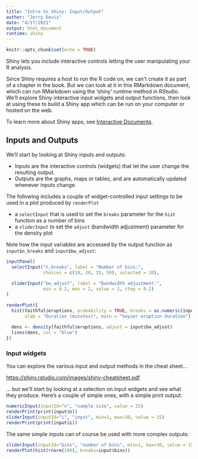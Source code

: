 ```yaml
---
title: "Intro to Shiny: Input/Output"
author: "Jerry Davis"
date: "4/17/2021"
output: html_document
runtime: shiny
---
```


```r
knitr::opts_chunk$set(echo = TRUE)
```

Shiny lets you include interactive controls letting the user manipulating your R analysis.

Since Shiny requires a host to run the R code on, we can't create it as part of 
a chapter in the book. But we can look at it in this RMarkdown document, which can run
RMarkdown using the 'shiny' runtime method in RStudio.  We'll explore Shiny interactive input widgets and
output functions, then look at using these to build a Shiny app which can be 
run on your computer or hosted on the web.

To learn more about Shiny apps, see [Interactive Documents](http://rmarkdown.rstudio.com/authoring_shiny.html).

## Inputs and Outputs

We'll start by looking at Shiny inputs and outputs:  

- Inputs are the interactive controls (widgets) that let the user change the resulting output.
- Outputs are the graphs, maps or tables, and are automatically updated whenever inputs change. 

The following includes a couple of widget-controlled input settings to be used in a plot produced by `renderPlot`

- a `selectInput` that is used to set the `breaks` parameter for the `hist` function as a number of bins
- a `sliderInput` to set the `adjust` (bandwidth adjustment) parameter for the density plot

Note how the input variables are accessed by the output function as `input$n_breaks` and `input$bw_adjust`:

```r
inputPanel(
  selectInput("n_breaks", label = "Number of bins:",
              choices = c(10, 20, 35, 50), selected = 20),
  
  sliderInput("bw_adjust", label = "Bandwidth adjustment:",
              min = 0.2, max = 2, value = 1, step = 0.2)
)

renderPlot({
  hist(faithful$eruptions, probability = TRUE, breaks = as.numeric(input$n_breaks),
       xlab = "Duration (minutes)", main = "Geyser eruption duration")
  
  dens <- density(faithful$eruptions, adjust = input$bw_adjust)
  lines(dens, col = "blue")
})
```

### Input widgets

You can explore the various input and output methods in the cheat sheet...

<a href="https://shiny.rstudio.com/images/shiny-cheatsheet.pdf">https://shiny.rstudio.com/images/shiny-cheatsheet.pdf</a>

... but we'll start by looking at a selection on input widgets and see what they produce.
Here's a couple of simple ones, with a simple print output:

```r
numericInput(inputId="n", "sample size", value = 25)
renderPrint(print(input$n))
sliderInput(inputId="i", "input", min=1, max=30, value = 15)
renderPrint(print(input$i))
```

The same simple inputs can of course be used with more complex outputs:

```r
sliderInput(inputId="bins", "number of bins", min=1, max=30, value = 15)
renderPlot(hist(rnorm(100), breaks=input$bins))
```





